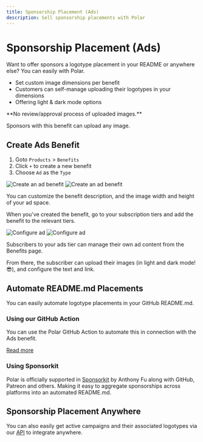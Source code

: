 ```yaml
---
title: Sponsorship Placement (Ads)
description: Sell sponsorship placements with Polar
---
```



# Sponsorship Placement (Ads)

Want to offer sponsors a logotype placement in your README or anywhere else? You can easily with Polar.
- Set custom image dimensions per benefit
- Customers can self-manage uploading their logotypes in your dimensions
- Offering light & dark mode options

<BrowserCallout type="NOTE">
**No review/approval process of uploaded images.**

Sponsors with this benefit can upload any image.
</BrowserCallout>

## Create Ads Benefit

1. Goto `Products` > `Benefits`
2. Click `+` to create a new benefit
3. Choose `Ad` as the `Type`

![Create an ad benefit](./create-benefit.dark.png)
![Create an ad benefit](./create-benefit.light.png)

You can customize the benefit description, and the image width and height of your ad space.

When you've created the benefit, go to your subscription tiers and add the benefit to the relevant tiers.

![Configure ad](./configure-ad.dark.png)
![Configure ad](./configure-ad.light.png)

Subscribers to your ads tier can manage their own ad content from the Benefits page.

From there, the subscriber can upload their images (in light and dark mode! 😎), and configure the text and link.

## Automate README.md Placements

You can easily automate logotype placements in your GitHub README.md.

### Using our GitHub Action

You can use the Polar GitHub Action to automate this in connection with the Ads benefit.

[<p className="text-xl text-center">Read more</p>](https://github.com/polarsource/actions?tab=readme-ov-file#polarsourceactionsads)

### Using Sponsorkit

Polar is officially supported in [Sponsorkit](https://github.com/antfu-collective/sponsorkit) by Anthony Fu along with GitHub, Patreon and others. Making it easy to aggregate sponsorships across platforms into an automated README.md.

## Sponsorship Placement Anywhere

You can also easily get active campaigns and their associated logotypes via our [API](/docs/api/v1/advertisements/get) to integrate anywhere.

